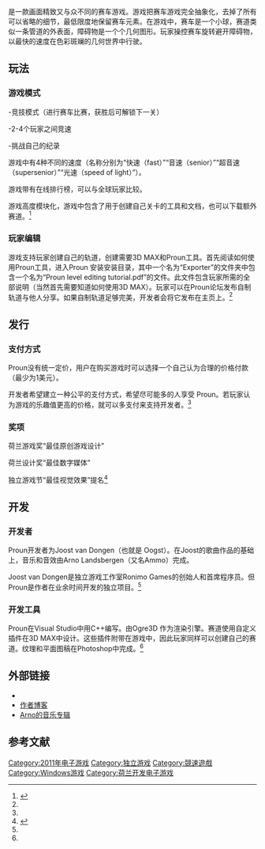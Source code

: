 {{Infobox video game
| title = 抽象赛车
| english = Proun
| image = 
| caption = 
| developer = Joost van Dongen
| publisher = proun-game
| designer = Joost van Dongen
| writer = 
| composer = Arno Landsbergen
| engine = [[OGRE|OGRE]]
| released=
| genre = [[赛车游戏|赛车游戏]]
| modes = [[单人游戏|单人游戏]]
| platforms = [[Microsoft_Windows|Microsoft Windows]]
}}
{{Vgname|抽象赛车|en='''Proun'''|又译“'''几何竞速'''”}}是一款画面精致又与众不同的赛车游戏。游戏把赛车游戏完全抽象化，去掉了所有可以省略的细节，最低限度地保留赛车元素。在游戏中，赛车是一个小球，赛道类似一条管道的外表面，障碍物是一个个几何图形。玩家操控赛车旋转避开障碍物，以最快的速度在色彩斑斓的几何世界中行驶。

== 玩法 ==
=== 游戏模式 ===
-竞技模式（进行赛车比赛，获胜后可解锁下一关）

-2-4个玩家之间竞速

-挑战自己的纪录

游戏中有4种不同的速度（名称分别为“快速（fast）”“音速（senior）”“超音速（supersenior）”“光速（speed of light）”）。

游戏带有在线排行榜，可以与全球玩家比较。

游戏高度模块化，游戏中包含了用于创建自己关卡的工具和文档，也可以下载额外赛道。<ref name=nouse>{{cite web |url=http://www.proun-game.com/FAQ.html |title=《Proun》官网问答 |publisher=www.proun-game.com |date= |accessdate=2014-10-16 |archive-date=2020-08-31 |archive-url=https://web.archive.org/web/20200831061017/http://www.proun-game.com/FAQ.html |dead-url=no }}</ref>

=== 玩家编辑 ===
游戏支持玩家创建自己的轨道，创建需要3D MAX和Proun工具。首先阅读如何使用Proun工具，进入Proun 安装安装目录，其中一个名为“Exporter”的文件夹中包含一个名为“Proun level editing tutorial.pdf”的文件。此文件包含玩家所需的全部说明（当然首先需要知道如何使用3D MAX）。玩家可以在Proun论坛发布自制轨道与他人分享。如果自制轨道足够完美，开发者会将它发布在主页上。<ref name=nouse/>

== 发行 ==
=== 支付方式 ===
Proun没有统一定价，用户在购买游戏时可以选择一个自己认为合理的价格付款（最少为1美元）。

开发者希望建立一种公平的支付方式，希望尽可能多的人享受 Proun。若玩家认为游戏的乐趣值更高的价格，就可以多支付来支持开发者。<ref name=nouse/>

=== 奖项 ===
荷兰游戏奖“最佳原创游戏设计”

荷兰设计奖“最佳数字媒体”

独立游戏节“最佳视觉效果”提名<ref>{{cite web |url=http://www.proun-game.com/index.html |title=《Proun》官网 |publisher=www.proun-game.com |date= |accessdate=2014-10-16 |archive-date=2020-11-12 |archive-url=https://web.archive.org/web/20201112041523/http://www.proun-game.com/index.html |dead-url=no }}</ref>

== 开发 ==
=== 开发者 ===
Proun开发者为Joost van Dongen（也就是 Oogst）。在Joost的歌曲作品的基础上，音乐和音效由Arno Landsbergen（又名Ammo）完成。

Joost van Dongen是独立游戏工作室Ronimo Games的创始人和首席程序员。但Proun是作者在业余时间开发的独立项目。<ref name=nouse/>

=== 开发工具 ===
Proun在Visual Studio中用C++编写。由Ogre3D 作为渲染引擎。赛道使用自定义插件在3D MAX中设计。这些插件附带在游戏中，因此玩家同样可以创建自己的赛道。纹理和平面图稿在Photoshop中完成。<ref name=nouse/>

== 外部链接 ==
* {{Official|http://www.proun-game.com/}}{{en}}
* [http://blog.oogst3d.net 作者博客] {{Wayback|url=http://blog.oogst3d.net/ |date=20201205052452 }}{{en}}
* [http://www.dirtyrock.nl/ Arno的音乐专辑] {{Wayback|url=http://www.dirtyrock.nl/ |date=20201112031841 }}{{en}}

== 参考文献 ==
{{reflist|30em}}

[[Category:2011年电子游戏|Category:2011年电子游戏]]
[[Category:独立游戏|Category:独立游戏]]
[[Category:競速遊戲|Category:競速遊戲]]
[[Category:Windows游戏|Category:Windows游戏]]
[[Category:荷兰开发电子游戏|Category:荷兰开发电子游戏]]